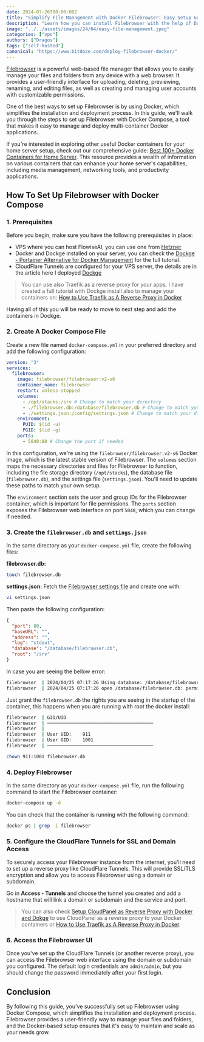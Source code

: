```yaml
---
date: 2024-07-26T00:00:00Z
title: "Simplify File Management with Docker Filebrowser: Easy Setup Guide"
description: "Learn how you can install Filebrowser with the help of Docker and docker compose to manage your server files with a UI"
image: "../../assets/images/24/04/easy-file-management.jpeg"
categories: ["vps"]
authors: ["Dragos"]
tags: ["self-hosted"]
canonical: "https://www.bitdoze.com/deploy-filebrowser-docker/"
---
```



[Filebrowser](https://filebrowser.org/) is a powerful web-based file manager that allows you to easily manage your files and folders from any device with a web browser. It provides a user-friendly interface for uploading, deleting, previewing, renaming, and editing files, as well as creating and managing user accounts with customizable permissions.

One of the best ways to set up Filebrowser is by using Docker, which simplifies the installation and deployment process. In this guide, we'll walk you through the steps to set up Filebrowser with Docker Compose, a tool that makes it easy to manage and deploy multi-container Docker applications.

If you're interested in exploring other useful Docker containers for your home server setup, check out our comprehensive guide: [Best 100+ Docker Containers for Home Server](https://www.bitdoze.com/docker-containers-home-server/). This resource provides a wealth of information on various containers that can enhance your home server's capabilities, including media management, networking tools, and productivity applications.

## How To Set Up Filebrowser with Docker Compose

<YouTubeEmbed
  url="https://www.youtube.com/embed/9KT2sF7CQsg"
  label="Docker Filebrowser Install"
/>

### 1. Prerequisites

Before you begin, make sure you have the following prerequisites in place:

- VPS where you can host FlowiseAI, you can use one from [Hetzner](https://go.bitdoze.com/hetzner)
- Docker and Dockge installed on your server, you can check the [Dockge - Portainer Alternative for Docker Management](https://www.bitdoze.com/dockge-install/) for the full tutorial.
- CloudFlare Tunnels are configured for your VPS server, the details are in the article here I deployed [Dockge](https://www.bitdoze.com/dockge-install/)

> You can use also Traefik as a reverse proxy for your apps. I have created a full tutorial with Dockge install also to manage your containers on: [How to Use Traefik as A Reverse Proxy in Docker](https://www.bitdoze.com/traefik-proxy-docker/)

Having all of this you will be ready to move to next step and add the containers in Dockge.

### 2. Create A Docker Compose File

Create a new file named `docker-compose.yml` in your preferred directory and add the following configuration:

```yaml
version: "3"
services:
  filebrowser:
    image: filebrowser/filebrowser:v2-s6
    container_name: filebrowser
    restart: unless-stopped
    volumes:
      - /opt/stacks:/srv # Change to match your directory
      - ./filebrowser.db:/database/filebrowser.db # Change to match your directory
      - ./settings.json:/config/settings.json # Change to match your directory
    environment:
      PUID: $(id -u)
      PGID: $(id -g)
    ports:
      - 5040:80 # Change the port if needed
```

In this configuration, we're using the `filebrowser/filebrowser:v2-s6` Docker image, which is the latest stable version of Filebrowser. The `volumes` section maps the necessary directories and files for Filebrowser to function, including the file storage directory (`/opt/stacks`), the database file (`filebrowser.db`), and the settings file (`settings.json`). You'll need to update these paths to match your own setup.

The `environment` section sets the user and group IDs for the Filebrowser container, which is important for file permissions. The `ports` section exposes the Filebrowser web interface on port `5040`, which you can change if needed.

### 3. Create the `filebrowser.db` and `settings.json`

In the same directory as your `docker-compose.yml` file, create the following files:

**filebrowser.db:**

```sh
touch filebrowser.db
```

**settings.json:**
Fetch the [Filebrowser settings file](https://github.com/filebrowser/filebrowser/blob/master/docker/root/defaults/settings.json) and create one with:

```sh
vi settings.json
```

Then paste the following configuration:

```json
{
  "port": 80,
  "baseURL": "",
  "address": "",
  "log": "stdout",
  "database": "/database/filebrowser.db",
  "root": "/srv"
}
```

In case you are seeing the bellow error:

```sh
filebrowser  | 2024/04/25 07:17:26 Using database: /database/filebrowser.db
filebrowser  | 2024/04/25 07:17:26 open /database/filebrowser.db: permission denied
```

Just grant the `filebrowser.db` the rights you are seeing in the startup of the container, this happens when you are running with root the docker install:

```sh
filebrowser  | GID/UID
filebrowser  | ───────────────────────────────────────
filebrowser  |
filebrowser  | User UID:    911
filebrowser  | User GID:    1001
filebrowser  | ───────────────────────────────────────
```

```sh
chown 911:1001 filebrowser.db
```

### 4. Deploy Filebrowser

In the same directory as your `docker-compose.yml` file, run the following command to start the Filebrowser container:

```sh
docker-compose up -d
```

You can check that the container is running with the following command:

```sh
docker ps | grep -i filebrowser
```

### 5. Configure the CloudFlare Tunnels for SSL and Domain Access

To securely access your Filebrowser instance from the internet, you'll need to set up a reverse proxy like CloudFlare Tunnels. This will provide SSL/TLS encryption and allow you to access Filebrowser using a domain or subdomain.

Go in **Access - Tunnels** and choose the tunnel you created and add a hostname that will link a domain or subdomain and the service and port.

<Picture src={imag1} alt="Cloudflare Tunnel setup" />

> You can also check [Setup CloudPanel as Reverse Proxy with Docker and Dokge](https://www.bitdoze.com/cloudpanel-setup-dockge/) to use CloudPanel as a reverse proxy to your Docker containers or [How to Use Traefik as A Reverse Proxy in Docker](https://www.bitdoze.com/traefik-proxy-docker/).

### 6. Access the Filebrowser UI

Once you've set up the CloudFlare Tunnels (or another reverse proxy), you can access the Filebrowser web interface using the domain or subdomain you configured. The default login credentials are `admin/admin`, but you should change the password immediately after your first login.

## Conclusion

By following this guide, you've successfully set up Filebrowser using Docker Compose, which simplifies the installation and deployment process. Filebrowser provides a user-friendly way to manage your files and folders, and the Docker-based setup ensures that it's easy to maintain and scale as your needs grow.

